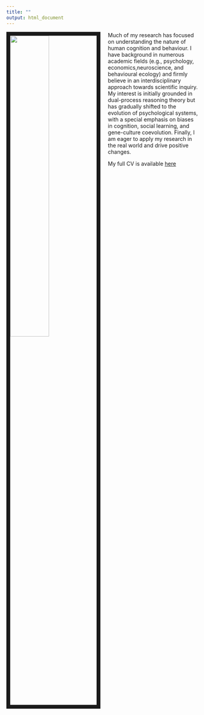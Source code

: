 ```yaml
---
title: ""
output: html_document
---
```


<link rel="stylesheet" href="styles.css" type="text/css">

<img src="images/image.jpg" style="width:45%; border:10px solid; margin-right: 20px" align="left">

<div class="a"> Much of my research has focused on understanding the nature of human cognition and behaviour. I have background in numerous academic fields (e.g., psychology, economics,neuroscience, and behavioural ecology) and firmly believe in an interdisciplinary approach towards scientific inquiry. My interest is initially grounded in dual-process reasoning theory but has gradually shifted to the evolution of psychological systems, with a special emphasis on biases in cognition, social learning, and gene-culture coevolution. Finally, I am eager to apply my research in the real world and drive positive changes.

My full CV is available [here](files/Wenjie Han-Resume.pdf)</div>